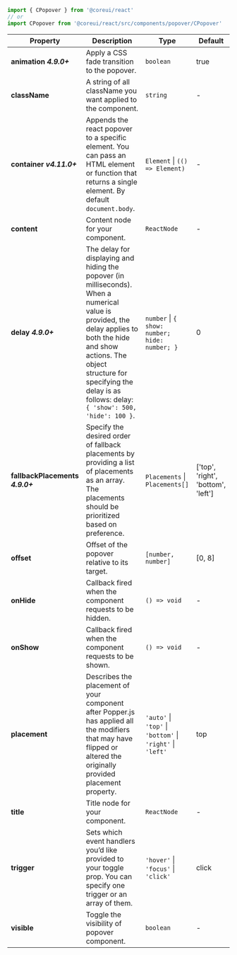 
```jsx
import { CPopover } from '@coreui/react'
// or
import CPopover from '@coreui/react/src/components/popover/CPopover'
```

| Property | Description | Type | Default |
| --- | --- | --- | --- |
| **animation** **_4.9.0+_** | Apply a CSS fade transition to the popover. | `boolean` | true |
| **className** | A string of all className you want applied to the component. | `string` | - |
| **container** **_v4.11.0+_** | Appends the react popover to a specific element. You can pass an HTML element or function that returns a single element. By default `document.body`. | `Element` \| `(() => Element)` | - |
| **content** | Content node for your component. | `ReactNode` | - |
| **delay** **_4.9.0+_** | The delay for displaying and hiding the popover (in milliseconds). When a numerical value is provided, the delay applies to both the hide and show actions. The object structure for specifying the delay is as follows: delay: `{ 'show': 500, 'hide': 100 }`. | `number` \| `{ show: number; hide: number; }` | 0 |
| **fallbackPlacements** **_4.9.0+_** | Specify the desired order of fallback placements by providing a list of placements as an array. The placements should be prioritized based on preference. | `Placements` \| `Placements[]` | ['top', 'right', 'bottom', 'left'] |
| **offset** | Offset of the popover relative to its target. | `[number, number]` | [0, 8] |
| **onHide** | Callback fired when the component requests to be hidden. | `() => void` | - |
| **onShow** | Callback fired when the component requests to be shown. | `() => void` | - |
| **placement** | Describes the placement of your component after Popper.js has applied all the modifiers that may have flipped or altered the originally provided placement property. | `'auto'` \| `'top'` \| `'bottom'` \| `'right'` \| `'left'` | top |
| **title** | Title node for your component. | `ReactNode` | - |
| **trigger** | Sets which event handlers you’d like provided to your toggle prop. You can specify one trigger or an array of them. | `'hover'` \| `'focus'` \| `'click'` | click |
| **visible** | Toggle the visibility of popover component. | `boolean` | - |
